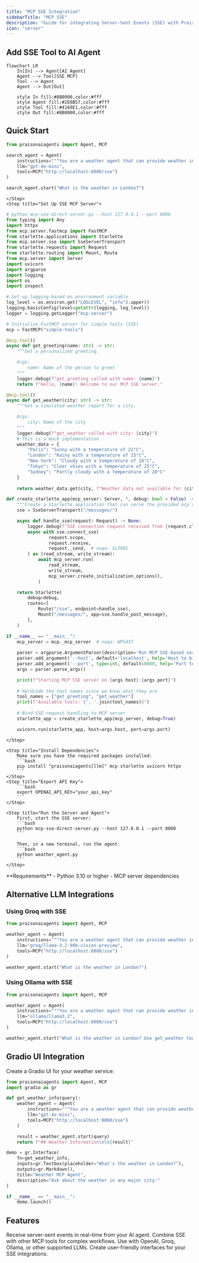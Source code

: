 ```yaml
---
title: "MCP SSE Integration"
sidebarTitle: "MCP SSE"
description: "Guide for integrating Server-Sent Events (SSE) with PraisonAI agents using MCP"
icon: "server"
---
```


## Add SSE Tool to AI Agent

```mermaid
flowchart LR
    In[In] --> Agent[AI Agent]
    Agent --> Tool[SSE MCP]
    Tool --> Agent
    Agent --> Out[Out]
    
    style In fill:#8B0000,color:#fff
    style Agent fill:#2E8B57,color:#fff
    style Tool fill:#4169E1,color:#fff
    style Out fill:#8B0000,color:#fff
```

## Quick Start

<Steps>
    <Step title="Create a client file">

```python
from praisonaiagents import Agent, MCP

search_agent = Agent(
    instructions="""You are a weather agent that can provide weather information for a given city.""",
    llm="gpt-4o-mini",
    tools=MCP("http://localhost:8080/sse")
)

search_agent.start("What is the weather in London?")
```

    </Step>
    <Step title="Set Up SSE MCP Server">

```python
# python mcp-sse-direct-server.py --host 127.0.0.1 --port 8080
from typing import Any
import httpx
from mcp.server.fastmcp import FastMCP
from starlette.applications import Starlette
from mcp.server.sse import SseServerTransport
from starlette.requests import Request
from starlette.routing import Mount, Route
from mcp.server import Server
import uvicorn
import argparse
import logging
import os
import inspect

# Set up logging based on environment variable
log_level = os.environ.get("LOGLEVEL", "info").upper()
logging.basicConfig(level=getattr(logging, log_level))
logger = logging.getLogger("mcp-server")

# Initialize FastMCP server for simple tools (SSE)
mcp = FastMCP("simple-tools")

@mcp.tool()
async def get_greeting(name: str) -> str:
    """Get a personalized greeting.

    Args:
        name: Name of the person to greet
    """
    logger.debug(f"get_greeting called with name: {name}")
    return f"Hello, {name}! Welcome to our MCP SSE server."

@mcp.tool()
async def get_weather(city: str) -> str:
    """Get a simulated weather report for a city.

    Args:
        city: Name of the city
    """
    logger.debug(f"get_weather called with city: {city}")
    # This is a mock implementation
    weather_data = {
        "Paris": "Sunny with a temperature of 22°C",
        "London": "Rainy with a temperature of 15°C",
        "New York": "Cloudy with a temperature of 18°C",
        "Tokyo": "Clear skies with a temperature of 25°C",
        "Sydney": "Partly cloudy with a temperature of 20°C"
    }
    
    return weather_data.get(city, f"Weather data not available for {city}")

def create_starlette_app(mcp_server: Server, *, debug: bool = False) -> Starlette:
    """Create a Starlette application that can serve the provided mcp server with SSE."""
    sse = SseServerTransport("/messages/")

    async def handle_sse(request: Request) -> None:
        logger.debug(f"SSE connection request received from {request.client}")
        async with sse.connect_sse(
                request.scope,
                request.receive,
                request._send,  # noqa: SLF001
        ) as (read_stream, write_stream):
            await mcp_server.run(
                read_stream,
                write_stream,
                mcp_server.create_initialization_options(),
            )

    return Starlette(
        debug=debug,
        routes=[
            Route("/sse", endpoint=handle_sse),
            Mount("/messages/", app=sse.handle_post_message),
        ],
    )

if __name__ == "__main__":
    mcp_server = mcp._mcp_server  # noqa: WPS437
    
    parser = argparse.ArgumentParser(description='Run MCP SSE-based server')
    parser.add_argument('--host', default='localhost', help='Host to bind to')
    parser.add_argument('--port', type=int, default=8080, help='Port to listen on')
    args = parser.parse_args()

    print(f"Starting MCP SSE server on {args.host}:{args.port}")
    
    # Hardcode the tool names since we know what they are
    tool_names = ["get_greeting", "get_weather"]
    print(f"Available tools: {', '.join(tool_names)}")
    
    # Bind SSE request handling to MCP server
    starlette_app = create_starlette_app(mcp_server, debug=True)

    uvicorn.run(starlette_app, host=args.host, port=args.port) 
```
    </Step>

    <Step title="Install Dependencies">
        Make sure you have the required packages installed:
        ```bash
        pip install "praisonaiagents[llm]" mcp starlette uvicorn httpx
        ```
    </Step>
    <Step title="Export API Key">
        ```bash
        export OPENAI_API_KEY="your_api_key"
        ```
    </Step>

    <Step title="Run the Server and Agent">
        First, start the SSE server:
        ```bash
        python mcp-sse-direct-server.py --host 127.0.0.1 --port 8080
        ```
        
        Then, in a new terminal, run the agent:
        ```bash
        python weather_agent.py
        ```
    </Step>
</Steps>

<Note>
  **Requirements**
  - Python 3.10 or higher
  - MCP server dependencies
</Note>

## Alternative LLM Integrations

### Using Groq with SSE

```python
from praisonaiagents import Agent, MCP

weather_agent = Agent(
    instructions="""You are a weather agent that can provide weather information for a given city.""",
    llm="groq/llama-3.2-90b-vision-preview",
    tools=MCP("http://localhost:8080/sse")
)

weather_agent.start("What is the weather in London?")
```

### Using Ollama with SSE

```python
from praisonaiagents import Agent, MCP

weather_agent = Agent(
    instructions="""You are a weather agent that can provide weather information for a given city.""",
    llm="ollama/llama3.2",
    tools=MCP("http://localhost:8080/sse")
)

weather_agent.start("What is the weather in London? Use get_weather tool, city is the required parameter.")
```

## Gradio UI Integration

Create a Gradio UI for your weather service:

```python
from praisonaiagents import Agent, MCP
import gradio as gr

def get_weather_info(query):
    weather_agent = Agent(
        instructions="""You are a weather agent that can provide weather information for a given city.""",
        llm="gpt-4o-mini",
        tools=MCP("http://localhost:8080/sse")
    )

    result = weather_agent.start(query)
    return f"## Weather Information\n\n{result}"

demo = gr.Interface(
    fn=get_weather_info,
    inputs=gr.Textbox(placeholder="What's the weather in London?"),
    outputs=gr.Markdown(),
    title="Weather MCP Agent",
    description="Ask about the weather in any major city:"
)

if __name__ == "__main__":
    demo.launch()
```

## Features

<CardGroup cols={2}>
  <Card title="Real-time Updates" icon="bolt">
    Receive server-sent events in real-time from your AI agent.
  </Card>
  <Card title="Multi-Agent Support" icon="users">
    Combine SSE with other MCP tools for complex workflows.
  </Card>
  <Card title="Multiple LLM Options" icon="brain">
    Use with OpenAI, Groq, Ollama, or other supported LLMs.
  </Card>
  <Card title="Gradio UI" icon="window">
    Create user-friendly interfaces for your SSE integrations.
  </Card>
</CardGroup>
